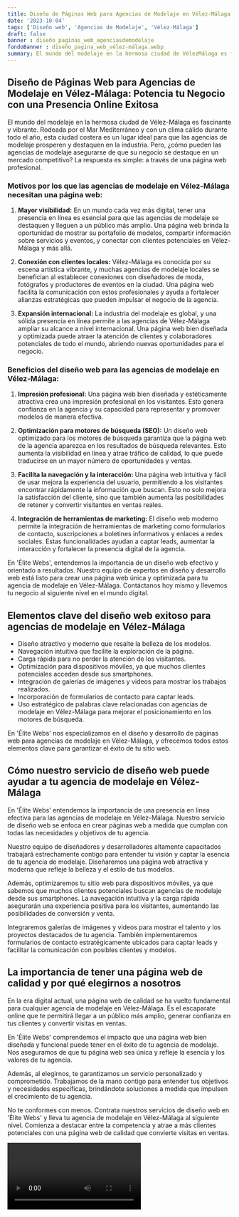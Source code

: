 ```yaml
---
title: Diseño de Páginas Web para Agencias de Modelaje en Vélez-Málaga
date: '2023-10-04'
tags: ['Diseño web', 'Agencias de Modelaje', 'Vélez-Málaga']
draft: false
banner : diseño_paginas_web_agenciasdemodelaje
fondoBanner : diseño_pagina_web_vélez-málaga.webp
summary: El mundo del modelaje en la hermosa ciudad de VélezMálaga es fascinante y vibrante. Rodeada por el Mar Mediterráneo y con un clima cálido durante todo el año, esta ciudad costera es un lugar ideal para que las agencias de modelaje prosperen y destaquen en la industria. Pero, ¿cómo pueden las agencias de modelaje asegurarse de que su negocio se destaque en un mercado competitivo? La respuesta es simple a través de una página web profesional.
---
```


## **Diseño de Páginas Web para Agencias de Modelaje en Vélez-Málaga: Potencia tu Negocio con una Presencia Online Exitosa**

El mundo del modelaje en la hermosa ciudad de Vélez-Málaga es fascinante y vibrante. Rodeada por el Mar Mediterráneo y con un clima cálido durante todo el año, esta ciudad costera es un lugar ideal para que las agencias de modelaje prosperen y destaquen en la industria. Pero, ¿cómo pueden las agencias de modelaje asegurarse de que su negocio se destaque en un mercado competitivo? La respuesta es simple: a través de una página web profesional.

### **Motivos por los que las agencias de modelaje en Vélez-Málaga necesitan una página web:**

1. **Mayor visibilidad:** En un mundo cada vez más digital, tener una presencia en línea es esencial para que las agencias de modelaje se destaquen y lleguen a un público más amplio. Una página web brinda la oportunidad de mostrar su portafolio de modelos, compartir información sobre servicios y eventos, y conectar con clientes potenciales en Vélez-Málaga y más allá.

2. **Conexión con clientes locales:** Vélez-Málaga es conocida por su escena artística vibrante, y muchas agencias de modelaje locales se benefician al establecer conexiones con diseñadores de moda, fotógrafos y productores de eventos en la ciudad. Una página web facilita la comunicación con estos profesionales y ayuda a fortalecer alianzas estratégicas que pueden impulsar el negocio de la agencia.

3. **Expansión internacional:** La industria del modelaje es global, y una sólida presencia en línea permite a las agencias de Vélez-Málaga ampliar su alcance a nivel internacional. Una página web bien diseñada y optimizada puede atraer la atención de clientes y colaboradores potenciales de todo el mundo, abriendo nuevas oportunidades para el negocio.

### **Beneficios del diseño web para las agencias de modelaje en Vélez-Málaga:**

1. **Impresión profesional:** Una página web bien diseñada y estéticamente atractiva crea una impresión profesional en los visitantes. Esto genera confianza en la agencia y su capacidad para representar y promover modelos de manera efectiva.

2. **Optimización para motores de búsqueda (SEO):** Un diseño web optimizado para los motores de búsqueda garantiza que la página web de la agencia aparezca en los resultados de búsqueda relevantes. Esto aumenta la visibilidad en línea y atrae tráfico de calidad, lo que puede traducirse en un mayor número de oportunidades y ventas.

3. **Facilita la navegación y la interacción:** Una página web intuitiva y fácil de usar mejora la experiencia del usuario, permitiendo a los visitantes encontrar rápidamente la información que buscan. Esto no solo mejora la satisfacción del cliente, sino que también aumenta las posibilidades de retener y convertir visitantes en ventas reales.

4. **Integración de herramientas de marketing:** El diseño web moderno permite la integración de herramientas de marketing como formularios de contacto, suscripciones a boletines informativos y enlaces a redes sociales. Estas funcionalidades ayudan a captar leads, aumentar la interacción y fortalecer la presencia digital de la agencia.

En 'Élite Webs', entendemos la importancia de un diseño web efectivo y orientado a resultados. Nuestro equipo de expertos en diseño y desarrollo web está listo para crear una página web única y optimizada para tu agencia de modelaje en Vélez-Málaga. Contáctanos hoy mismo y llevemos tu negocio al siguiente nivel en el mundo digital.

<GifSeo />

<Cta />

## Elementos clave del diseño web exitoso para agencias de modelaje en Vélez-Málaga

- Diseño atractivo y moderno que resalte la belleza de los modelos.
- Navegación intuitiva que facilite la exploración de la página.
- Carga rápida para no perder la atención de los visitantes.
- Optimización para dispositivos móviles, ya que muchos clientes potenciales acceden desde sus smartphones.
- Integración de galerías de imágenes y videos para mostrar los trabajos realizados.
- Incorporación de formularios de contacto para captar leads.
- Uso estratégico de palabras clave relacionadas con agencias de modelaje en Vélez-Málaga para mejorar el posicionamiento en los motores de búsqueda.

En 'Élite Webs' nos especializamos en el diseño y desarrollo de páginas web para agencias de modelaje en Vélez-Málaga, y ofrecemos todos estos elementos clave para garantizar el éxito de tu sitio web.

## Cómo nuestro servicio de diseño web puede ayudar a tu agencia de modelaje en Vélez-Málaga

En 'Élite Webs' entendemos la importancia de una presencia en línea efectiva para las agencias de modelaje en Vélez-Málaga. Nuestro servicio de diseño web se enfoca en crear páginas web a medida que cumplan con todas las necesidades y objetivos de tu agencia.

Nuestro equipo de diseñadores y desarrolladores altamente capacitados trabajará estrechamente contigo para entender tu visión y captar la esencia de tu agencia de modelaje. Diseñaremos una página web atractiva y moderna que refleje la belleza y el estilo de tus modelos.

Además, optimizaremos tu sitio web para dispositivos móviles, ya que sabemos que muchos clientes potenciales buscan agencias de modelaje desde sus smartphones. La navegación intuitiva y la carga rápida asegurarán una experiencia positiva para los visitantes, aumentando las posibilidades de conversión y venta.

Integraremos galerías de imágenes y videos para mostrar el talento y los proyectos destacados de tu agencia. También implementaremos formularios de contacto estratégicamente ubicados para captar leads y facilitar la comunicación con posibles clientes y modelos.

## La importancia de tener una página web de calidad y por qué elegirnos a nosotros

En la era digital actual, una página web de calidad se ha vuelto fundamental para cualquier agencia de modelaje en Vélez-Málaga. Es el escaparate online que te permitirá llegar a un público más amplio, generar confianza en tus clientes y convertir visitas en ventas.

En 'Élite Webs' comprendemos el impacto que una página web bien diseñada y funcional puede tener en el éxito de tu agencia de modelaje. Nos aseguramos de que tu página web sea única y refleje la esencia y los valores de tu agencia.

Además, al elegirnos, te garantizamos un servicio personalizado y comprometido. Trabajamos de la mano contigo para entender tus objetivos y necesidades específicas, brindándote soluciones a medida que impulsen el crecimiento de tu agencia.

No te conformes con menos. Contrata nuestros servicios de diseño web en 'Élite Webs' y lleva tu agencia de modelaje en Vélez-Málaga al siguiente nivel. Comienza a destacar entre la competencia y atrae a más clientes potenciales con una página web de calidad que convierte visitas en ventas.

<Video />

<CtaBot job='Agencias de Modelaje' city='Vélez-Málaga'/>

<Gmaps query='Vélez-Málaga+españa+maps' />
